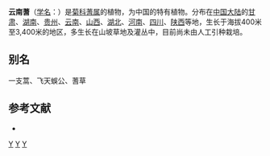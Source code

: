 {{Speciesbox
| genus = Achillea
| species = wilsoniana
| authority = Heim. ex [[海因里希·冯亨德尔-马志尼|Hand.-Mazz.]]
}}

'''云南蓍'''（[[学名|学名]]：{{lang|la|''Achillea wilsoniana''}}）是[[菊科|菊科]][[蓍属|蓍属]]的植物，为中国的特有植物。分布在[[中国大陆|中国大陆]]的[[甘肃|甘肃]]、[[湖南|湖南]]、[[贵州|贵州]]、[[云南|云南]]、[[山西|山西]]、[[湖北|湖北]]、[[河南|河南]]、[[四川|四川]]、[[陕西|陕西]]等地，生长于海拔400米至3,400米的地区，多生长在山坡草地及灌丛中，目前尚未由人工引种栽培。

== 别名 ==
一支蒿、飞天蜈公、蓍草

== 参考文献 ==
<div class="references-small">
* {{cite web| url =http://www.bioinfo.cn/db05/KmzwSpecies.php?action=view&id=3899| title =云南蓍| work =《中国高等植物数据库全库》| publisher =中国科学院微生物研究所| author =昆明植物研究所| accessdate =2009-02-24| deadurl =yes| archiveurl =https://web.archive.org/web/20160305013939/http://www.bioinfo.cn/db05/KmzwSpecies.php?action=view&id=3899| archivedate =2016-03-05}}
</div>
{{Taxonbar|from=Q10881039}}

[[Category:蓍属|Y]]
[[Category:云南植物|Y]]
[[Category:中国特有植物|Y]]